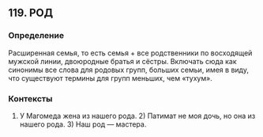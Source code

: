 ## 119. РОД
### Определение
Расширенная семья, то есть семья + все родственники по восходящей мужской линии, двоюродные братья и сёстры. Включать сюда как синонимы все слова для родовых групп, больших семьи, имея в виду, что существуют термины для групп меньших, чем «тухум».

### Контексты
1) У Магомеда жена из нашего рода. 2) Патимат не моя дочь, но она из нашего рода. 3) Наш род — мастера.

